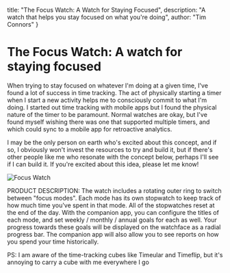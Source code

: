   title: "The Focus Watch: A Watch for Staying Focused",
  description: "A watch that helps you stay focused on what you're doing",
  author: "Tim Connors"
}

# The Focus Watch: A watch for staying focused

When trying to stay focused on whatever I'm doing at a given time, I've found a lot of success in time tracking. The act of physically starting a timer when I start a new activity helps me to consciously commit to what I'm doing. I started out time tracking with mobile apps but I found the physical nature of the timer to be paramount. Normal watches are okay, but I've found myself wishing there was one that supported multiple timers, and which could sync to a mobile app for retroactive analytics.

I may be the only person on earth who's excited about this concept, and if so, I obviously won't invest the resources to try and build it, but if there's other people like me who resonate with the concept below, perhaps I'll see if I can build it. If you're excited about this idea, please let me know!

![Focus Watch](/focus-watch/specs.png)

PRODUCT DESCRIPTION: The watch includes a rotating outer ring to switch between "focus modes". Each mode has its own stopwatch to keep track of how much time you've spent in that mode. All of the stopwatches reset at the end of the day. With the companion app, you can configure the titles of each mode, and set weekly / monthly / annual goals for each as well. Your progress towards these goals will be displayed on the watchface as a radial progress bar. The companion app will also allow you to see reports on how you spend your time historically.

PS: I am aware of the time-tracking cubes like Timeular and Timeflip, but it's annoying to carry a cube with me everywhere I go